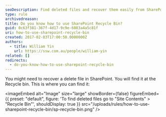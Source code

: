 ```yaml
---
seoDescription: Find deleted files and recover them easily from SharePoint's Recycle Bin, a crucial step in maintaining data integrity.
type: rule
archivedreason:
title: Do you know how to use SharePoint Recycle Bin?
guid: 0c63f381-367f-4d17-9c9e-6083a4a5c81f
uri: how-to-use-sharepoint-recycle-bin
created: 2017-02-03T17:00:50.0000000Z
authors:
  - title: William Yin
    url: https://ssw.com.au/people/william-yin
related: []
redirects:
  - do-you-know-how-to-use-sharepoint-recycle-bin
---
```


You might need to recover a delete file in SharePoint. You will find it at the Recycle bin. This is where you can find it:

<imageEmbed
  alt="Image"
  size="large"
  showBorder={false}
  figureEmbed={{
    preset: "default",
    figure: 'To find deleted files go to "Site Contents" > "Recycle Bin"',
    shouldDisplay: true
  }}
  src="/uploads/rules/how-to-use-sharepoint-recycle-bin/sp-recycle-bin.png"
/>